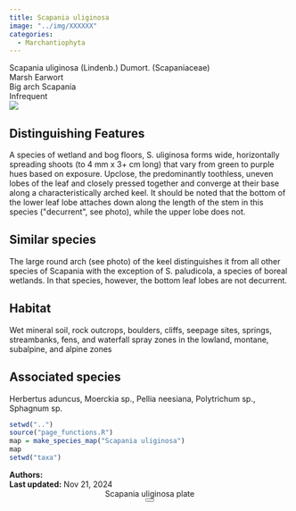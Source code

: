 ```yaml
---
title: Scapania uliginosa
image: "../img/XXXXXX"
categories:
  - Marchantiophyta
---
```


<div class="info-panel">
 <div class="info-top">
  <div class="taxon-scientific"><span class="taxon-name">Scapania uliginosa</span> <span class="taxon-authority">(Lindenb.) Dumort.</span> <span class="taxon-family">(Scapaniaceae)</span></div>
  <div class="taxon-common">Marsh Earwort</div>
 </div>
 <div class="info-bottom">
  <div class="taxon-qnd">Big arch Scapania</div>
  <div class="taxon-abundance">Infrequent</div>
 </div>
</div>
<div class="imerss-content-frame">
 <div class="imerss-image-header">
  <div class="imerss-image-holder imerss-column-left" data-toggle="tooltip" style="background-image: url(../img/XXXXXX)" title="XXXXXX">
  </div>

  <div class="imerss-image-holder imerss-column-right" data-toggle="tooltip" style="background-image: url(../img/XXXXXX)" title="XXXXXX">
  </div>
 
 </div>
 <div class="imerss-content-lower">
  <div class="imerss-column-left">
  <div class="tab-microscope" data-micromodal-trigger="modal-plate">
  <img src="../img/bryo guide microscope.png"/>
  </div>

<h2>Distinguishing Features</h2>

A species of wetland and bog floors, S. uliginosa forms wide, horizontally spreading shoots (to 4 mm x 3+ cm long) that vary from green to purple hues based on exposure. Upclose, the predominantly toothless, uneven lobes of the leaf and closely pressed together and converge at their base along a characteristically arched keel. It should be noted that the bottom of the lower leaf lobe attaches down along the length of the stem in this species (&quot;decurrent&quot;, see photo), while the upper lobe does not. 

<h2>Similar species</h2>

The large round arch (see photo) of the keel distinguishes it from all other species of Scapania with the exception of S. paludicola, a species of boreal wetlands. In that species, however, the bottom leaf lobes are not decurrent. 

<h2>Habitat</h2>

Wet mineral soil, rock outcrops, boulders, cliffs, seepage sites, springs, streambanks, fens, and waterfall spray zones in the lowland, montane, subalpine, and alpine zones

<h2>Associated species</h2>

Herbertus aduncus, Moerckia sp., Pellia neesiana, Polytrichum sp., Sphagnum sp.
</div>

<div class="imerss-column-right">

<div class="imerss-image-holder imerss-column-right" data-toggle="tooltip" style="background-image: url(../img/XXXXX)" title="XXXXX">
</div>

<div class="imerss-map-holder">
```r
setwd("..")
source("page_functions.R")
map = make_species_map("Scapania uliginosa")
map
setwd("taxa")
```
</div>

</div>

</div>
</div>

<div class="taxon-footer">
 <div class="taxon-authors"><b>Authors:</b> <span></span></div>
 <div class="taxon-update"><b>Last updated:</b> <span>Nov 21, 2024</span></div>
</div>

<div class="modal micromodal-slide" id="modal-plate" aria-hidden="true">
 <div class="modal__overlay" tabindex="-1" data-micromodal-close>
  <div class="modal__container" role="dialog" aria-modal="true" aria-labelledby="modal-plate-title" >
   <header class="modal__header">
   <div class="modal__title" id="modal-plate-title">
  Scapania uliginosa plate
   </div>
   <button class="modal__close" aria-label="Close" data-micromodal-close></button>
   </header>
  <div class="modal__content" id="modal-plate-content">
   <div class="imerss-image-holder" data-toggle="tooltip" style="background-image: url(../img/XXXXX)" title="XXXXX">
  </div>
  </div>
  </div>
 </div>
</div>

<script src="../js/micromodal.min.js"></script>
<link href="../css/style-taxon.css" rel="stylesheet">
<link href="../css/micromodal.css" rel="stylesheet">

<script>
MicroModal.init();
</script>


